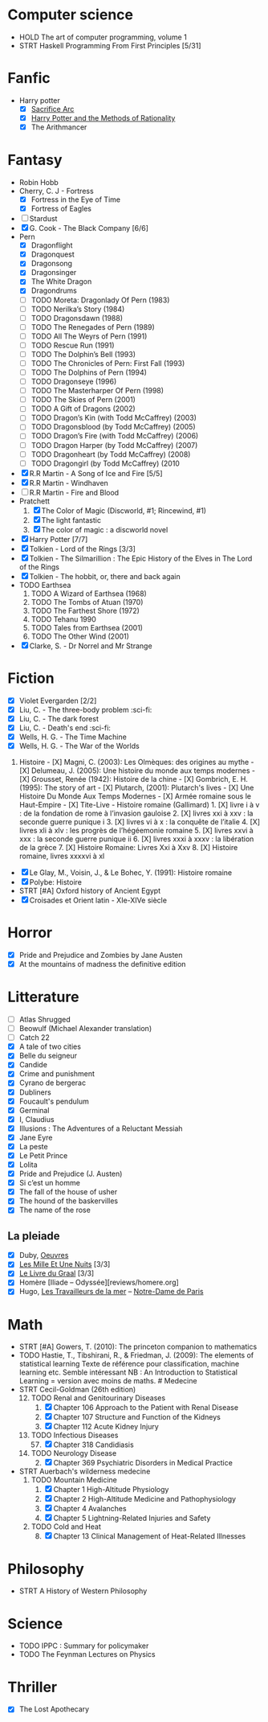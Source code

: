 = Computer science =

* HOLD The art of computer programming, volume 1
* STRT Haskell Programming From First Principles [5/31]

= Fanfic =

* Harry potter
** ☒ [[notes/reviews/sacrifice_arc.org|Sacrifice Arc]]
** ☒ [[notes/reviews/arithmancer.org|Harry Potter and the Methods of Rationality]]
** ☒ The Arithmancer

= Fantasy =

* Robin Hobb
* Cherry, C. J - Fortress
** ☒ Fortress in the Eye of Time
** ☒ Fortress of Eagles
* ☐ Stardust
* ☒ G. Cook - The Black Company [6/6]
* Pern
** ☒ Dragonflight
** ☒ Dragonquest
** ☒ Dragonsong
** ☒ Dragonsinger
** ☒ The White Dragon
** ☒ Dragondrums
** ☐ TODO Moreta: Dragonlady Of Pern (1983)
** ☐ TODO Nerilka’s Story (1984)
** ☐ TODO Dragonsdawn (1988)
** ☐ TODO The Renegades of Pern (1989)
** ☐ TODO All The Weyrs of Pern (1991)
** ☐ TODO Rescue Run (1991)
** ☐ TODO The Dolphin’s Bell (1993)
** ☐ TODO The Chronicles of Pern: First Fall (1993)
** ☐ TODO The Dolphins of Pern (1994)
** ☐ TODO Dragonseye (1996)
** ☐ TODO The Masterharper Of Pern (1998)
** ☐ TODO The Skies of Pern (2001)
** ☐ TODO A Gift of Dragons (2002)
** ☐ TODO Dragon’s Kin (with Todd McCaffrey) (2003)
** ☐ TODO Dragonsblood (by Todd McCaffrey) (2005)
** ☐ TODO Dragon’s Fire (with Todd McCaffrey) (2006)
** ☐ TODO Dragon Harper (by Todd McCaffrey) (2007)
** ☐ TODO Dragonheart (by Todd McCaffrey) (2008)
** ☐ TODO Dragongirl (by Todd McCaffrey) (2010
* ☒ R.R Martin - A Song of Ice and Fire [5/5]
* ☒ R.R Martin - Windhaven
* ☐ R.R Martin - Fire and Blood
* Pratchett
*# ☒ The Color of Magic (Discworld, #1; Rincewind, #1)
*# ☒ The light fantastic
*# ☒ The color of magic : a discworld novel
* ☒ Harry Potter [7/7]
* ☒ Tolkien - Lord of the Rings [3/3]
* ☒ Tolkien - The Silmarillion : The Epic History of the Elves in The Lord of the Rings
* ☒ Tolkien - The hobbit, or, there and back again
* TODO Earthsea
*# TODO A Wizard of Earthsea (1968)
*# TODO The Tombs of Atuan (1970)
*# TODO The Farthest Shore (1972)
*# TODO Tehanu 1990
*# TODO Tales from Earthsea (2001)
*# TODO The Other Wind (2001)
* ☒ Clarke, S. - Dr Norrel and Mr Strange

= Fiction =

* ☒ Violet Evergarden [2/2]
* ☒ Liu, C. - The three-body problem :sci-fi:
* ☒ Liu, C. - The dark forest
* ☒ Liu, C. - Death's end :sci-fi:
* ☒ Wells, H. G. - The Time Machine
* ☒ Wells, H. G. - The War of the Worlds

# Histoire - [X] Magni, C. (2003): Les Olmèques: des origines au mythe - [X] Delumeau, J. (2005): Une histoire du monde aux temps modernes - [X] Grousset, Renée (1942): Histoire de la chine - [X] Gombrich, E. H. (1995): The story of art - [X] Plutarch, (2001): Plutarch's lives - [X] Une Histoire Du Monde Aux Temps Modernes - [X] Armée romaine sous le Haut-Empire - [X] Tite-Live - Histoire romaine (Gallimard) 1. [X] livre i à v : de la fondation de rome à l’invasion gauloise 2. [X] livres xxi à xxv : la seconde guerre punique i 3. [X] livres vi à x : la conquête de l’italie 4. [X] livres xli à xlv : les progrès de l’hégéemonie romaine 5. [X] livres xxvi à xxx : la seconde guerre punique ii 6. [X] livres xxxi à xxxv : la libération de la grèce 7. [X] Histoire Romaine: Livres Xxi à Xxv 8. [X] Histoire romaine, livres xxxxvi à xl

* ☒ Le Glay, M., Voisin, J., &amp; Le Bohec, Y. (1991): Histoire romaine
* ☒ Polybe: Histoire
* STRT [#A] Oxford history of Ancient Egypt
* ☒ Croisades et Orient latin - XIe-XIVe siècle

= Horror =

* ☒ Pride and Prejudice and Zombies by Jane Austen
* ☒ At the mountains of madness the definitive edition

= Litterature =

* ☐ Atlas Shrugged
* ☐ Beowulf (Michael Alexander translation)
* ☐ Catch 22
* ☒ A tale of two cities
* ☒ Belle du seigneur
* ☒ Candide
* ☒ Crime and punishment
* ☒ Cyrano de bergerac
* ☒ Dubliners
* ☒ Foucault's pendulum
* ☒ Germinal
* ☒ I, Claudius
* ☒ Illusions : The Adventures of a Reluctant Messiah
* ☒ Jane Eyre
* ☒ La peste
* ☒ Le Petit Prince
* ☒ Lolita
* ☒ Pride and Prejudice (J. Austen)
* ☒ Si c’est un homme
* ☒ The fall of the house of usher
* ☒ The hound of the baskervilles
* ☒ The name of the rose

== La pleiade ==

* ☒ Duby, [[notes/reviews/duby.org|Oeuvres]]
* ☒ [[reviews/milles_et_une_nuits.org|Les Mille Et Une Nuits]] [3/3]
* ☒ [[reviews/graal.org|Le Livre du Graal]] [3/3]
* ☒ Homère [Iliade – Odyssée][reviews/homere.org]
* ☒ Hugo, [[reviews/travailleurs_de_la_mer.org|Les Travailleurs de la mer]] – [[reviews/notre_dame_de_paris.org|Notre-Dame de Paris]]

= Math =

<ul>
<li>STRT [#A] Gowers, T. (2010): The princeton companion to mathematics</li>
<li>TODO Hastie, T., Tibshirani, R., &amp; Friedman, J. (2009): The elements of statistical learning Texte de référence pour classification, machine learning etc. Semble intéressant NB : An Introduction to Statistical Learning = version avec moins de maths. # Medecine</li>
<li>STRT Cecil-Goldman (26th edition)
<ol start="12" style="list-style-type: decimal;">
<li>TODO Renal and Genitourinary Diseases
<ol style="list-style-type: decimal;">
<li>☒ Chapter 106 Approach to the Patient with Renal Disease</li>
<li>☒ Chapter 107 Structure and Function of the Kidneys</li>
<li>☒ Chapter 112 Acute Kidney Injury</li></ol>
</li>
<li>TODO Infectious Diseases
<ol start="57" style="list-style-type: decimal;">
<li>☒ Chapter 318 Candidiasis</li></ol>
</li>
<li>TODO Neurology Disease
<ol start="2" style="list-style-type: decimal;">
<li>☒ Chapter 369 Psychiatric Disorders in Medical Practice</li></ol>
</li></ol>
</li>
<li>STRT Auerbach's wilderness medecine
<ol style="list-style-type: decimal;">
<li>TODO Mountain Medicine
<ol style="list-style-type: decimal;">
<li>☒ Chapter 1 High-Altitude Physiology</li>
<li>☒ Chapter 2 High-Altitude Medicine and Pathophysiology</li>
<li>☒ Chapter 4 Avalanches</li>
<li>☒ Chapter 5 Lightning-Related Injuries and Safety</li></ol>
</li>
<li>TODO Cold and Heat
<ol start="8" style="list-style-type: decimal;">
<li>☒ Chapter 13 Clinical Management of Heat-Related Illnesses</li></ol>
</li></ol>
</li></ul>

= Philosophy =

* STRT A History of Western Philosophy

= Science =

* TODO IPPC : Summary for policymaker
* TODO The Feynman Lectures on Physics

= Thriller =

* ☒ The Lost Apothecary
